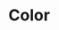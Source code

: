 
<Meta title="Style guide/Color" />

# Color

<ColorPalette>
  <ColorItem
    title="White / Black"
    colors={{ White: tokens.colors.white, Black: tokens.colors.black }}
  />
  <ColorItem title="Neutral" colors={tokens.colors['neutral']} />
  <ColorItem title="Info" colors={tokens.colors['info']} />
  <ColorItem title="Success" colors={tokens.colors['success']} />
  <ColorItem title="Warning" colors={tokens.colors['warning']} />
  <ColorItem title="Danger" colors={tokens.colors['danger']} />
</ColorPalette>
